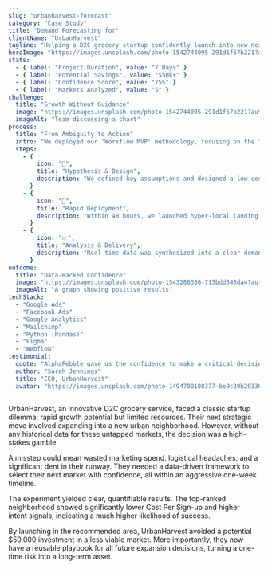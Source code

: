 ```yaml
---
slug: "urbanharvest-forecast"
category: "Case Study"
title: "Demand Forecasting for"
clientName: "UrbanHarvest"
tagline: "Helping a D2C grocery startup confidently launch into new neighborhoods with zero historical data."
heroImage: "https://images.unsplash.com/photo-1542744095-291d1f67b221?auto=format&fit=crop&w=2940&q=80"
stats:
  - { label: "Project Duration", value: "7 Days" }
  - { label: "Potential Savings", value: "$50k+" }
  - { label: "Confidence Score", value: "75%" }
  - { label: "Markets Analyzed", value: "5" }
challenge:
  title: "Growth Without Guidance"
  image: "https://images.unsplash.com/photo-1542744095-291d1f67b221?auto=format&fit=crop&w=2940&q=80"
  imageAlt: "Team discussing a chart"
process:
  title: "From Ambiguity to Action"
  intro: "We deployed our 'Workflow MVP' methodology, focusing on the fastest path to a validated insight. This involved three core phases."
  steps:
    - {
        icon: "🔬",
        title: "Hypothesis & Design",
        description: "We defined key assumptions and designed a low-cost micro-funnel experiment to test real-world user intent.",
      }
    - {
        icon: "🚀",
        title: "Rapid Deployment",
        description: "Within 48 hours, we launched hyper-local landing pages and geo-fenced ad campaigns to capture demand signals.",
      }
    - {
        icon: "📈",
        title: "Analysis & Delivery",
        description: "Real-time data was synthesized into a clear demand model, delivering a ranked list of markets with a confidence score.",
      }
outcome:
  title: "Data-Backed Confidence"
  image: "https://images.unsplash.com/photo-1543286386-713bdd548da4?auto=format&fit=crop&w=1400&q=80"
  imageAlt: "A graph showing positive results"
techStack:
  - "Google Ads"
  - "Facebook Ads"
  - "Google Analytics"
  - "Mailchimp"
  - "Python (Pandas)"
  - "Figma"
  - "Webflow"
testimonial:
  quote: "AlphaPebble gave us the confidence to make a critical decision in days, not months. The speed and clarity of their experiment saved us a fortune and gave us a playbook for future growth."
  author: "Sarah Jennings"
  title: "CEO, UrbanHarvest"
  avatar: "https://images.unsplash.com/photo-1494790108377-be9c29b29330?auto=format&fit=crop&w=100&h=100&q=80"
---
```


UrbanHarvest, an innovative D2C grocery service, faced a classic startup dilemma: rapid growth potential but limited resources. Their next strategic move involved expanding into a new urban neighborhood. However, without any historical data for these untapped markets, the decision was a high-stakes gamble.

A misstep could mean wasted marketing spend, logistical headaches, and a significant dent in their runway. They needed a data-driven framework to select their next market with confidence, all within an aggressive one-week timeline.

<!--section-break-->

The experiment yielded clear, quantifiable results. The top-ranked neighborhood showed significantly lower Cost Per Sign-up and higher intent signals, indicating a much higher likelihood of success.

By launching in the recommended area, UrbanHarvest avoided a potential $50,000 investment in a less viable market. More importantly, they now have a reusable playbook for all future expansion decisions, turning a one-time risk into a long-term asset.

